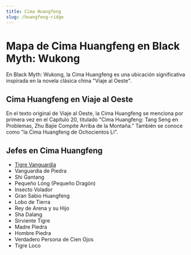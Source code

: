 ```yaml
---
title: Cima Huangfeng
slug: /huangfeng-ridge
---
```


# Mapa de Cima Huangfeng en Black Myth: Wukong

En Black Myth: Wukong, la Cima Huangfeng es una ubicación significativa inspirada en la novela clásica china "Viaje al Oeste".

## Cima Huangfeng en Viaje al Oeste

En el texto original de Viaje al Oeste, la Cima Huangfeng se menciona por primera vez en el Capítulo 20, titulado "Cima Huangfeng: Tang Seng en Problemas, Zhu Bajie Compite Arriba de la Montaña." También se conoce como "la Cima Huangfeng de Ochocientos Li".

## Jefes en Cima Huangfeng

- [Tigre Vanguardia](/docs/tiger-vanguard)
- Vanguardia de Piedra
- Shi Gantang
- Pequeño Lóng (Pequeño Dragón)
- Insecto Volador
- Gran Sabio Huangfeng
- Lobo de Tierra
- Rey de Arena y su Hijo
- Sha Dalang
- Sirviente Tigre
- Madre Piedra
- Hombre Piedra
- Verdadero Persona de Cien Ojos
- Tigre Loco


